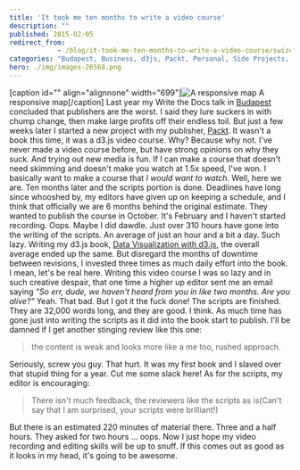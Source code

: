 ```yaml
---
title: 'It took me ten months to write a video course'
description: ""
published: 2015-02-05
redirect_from: 
            - /blog/it-took-me-ten-months-to-write-a-video-course/swizec/6651
categories: "Budapest, Business, d3js, Packt, Personal, Side Projects, Writing, Writing"
hero: ./img/images-26568.png
---
```


\[caption id="" align="alignnone" width="699"]![A responsive map](./img/images-26568.png "A responsive map") A responsive map\[/caption] Last year my Write the Docs talk in [Budapest](<http://maps.google.com/maps?ll=47.4719444444,19.0502777778&spn=0.1,0.1&q=47.4719444444,19.0502777778 (Budapest)&t=h> "Budapest") concluded that publishers are the worst. I said they lure suckers in with chump change, then make large profits off their endless toil. But just a few weeks later I started a new project with my publisher, [Packt](http://www.packtpub.com "Packt"). It wasn't a book this time, it was a d3.js video course. Why? Because why not. I've never made a video course before, but have strong opinions on why they suck. And trying out new media is fun. If I can make a course that doesn't need skimming and doesn't make you watch at 1.5x speed, I've won. I basically want to make a course that _I would want to watch_. Well, here we are. Ten months later and the scripts portion is done. Deadlines have long since whooshed by, my editors have given up on keeping a schedule, and I think that officially we are 6 months behind the original estimate. They wanted to publish the course in October. It's February and I haven't started recording. Oops. Maybe I did dawdle. Just over 310 hours have gone into the writing of the scripts. An average of just an hour and a bit a day. Such lazy. Writing my d3.js book, [Data Visualization with d3.js](https://www.packtpub.com/web-development/data-visualization-d3js), the overall average ended up the same. But disregard the months of downtime between revisions, I invested three times as much daily effort into the book. I mean, let's be real here. Writing this video course I was so lazy and in such creative despair, that one time a higher up editor sent me an email saying _"So err, dude, we haven't heard from you in like two months. Are you alive?"_ Yeah. That bad. But I got it the fuck done! The scripts are finished. They are 32,000 words long, and they are good. I think. As much time has gone just into writing the scripts as it did into the book start to publish. I'll be damned if I get another stinging review like this one:

> the content is weak and looks more like a me too, rushed approach.

Seriously, screw you guy. That hurt. It was my first book and I slaved over that stupid thing for a year. Cut me some slack here! As for the scripts, my editor is encouraging:

> There isn't much feedback, the reviewers like the scripts as is(Can't say that I am surprised, your scripts were brilliant!)

But there is an estimated 220 minutes of material there. Three and a half hours. They asked for two hours ... oops. Now I just hope my video recording and editing skills will be up to snuff. If this comes out as good as it looks in my head, it's going to be awesome.

